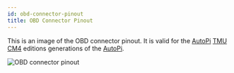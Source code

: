 ```yaml
---
id: obd-connector-pinout
title: OBD Connector Pinout
---
```


This is an image of the OBD connector pinout. It is valid for the [AutoPi](https://www.autopi.io) [TMU CM4](https://www.autopi.io/hardware/autopi-tmu-cm4) editions generations of the [AutoPi](https://www.autopi.io).

![OBD connector pinout](/img/hardware/autopi_tmu_cm4/obd_connector_pinout/obd_pinout_CM4_ed01.png)


